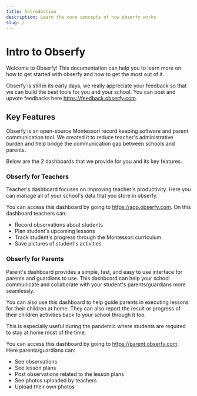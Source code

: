 ```yaml
---
title: Introduction
description: Learn the core concepts of how obserfy works
slug: /
---
```


# Intro to Obserfy

Welcome to Obserfy! This documentation can help you to learn more on how to get started with obserfy and how to get the
most out of it.

Obserfy is still in its early days, we really appreciate your feedback so that we can build the best tools for you and
your school. You can post and upvote feedbacks here https://feedback.obserfy.com.

## Key Features

Obserfy is an open-source Montessori record keeping software and parent communication tool. We created it
to reduce teacher's administrative burden and help bridge the communication gap between schools and parents.

Below are the 2 dashboards that we provide for you and its key features.

### Obserfy for Teachers

Teacher's dashboard focuses on improving teacher's productivity. Here you can manage all of your school's data that you
store in obserfy.

You can access this dashboard by going to https://app.obserfy.com. On this dashboard teachers can:

- Record observations about students
- Plan student's upcoming lessons
- Track student's progress through the Montessori curriculum
- Save pictures of student's activities

### Obserfy for Parents

Parent's dashboard provides a simple, fast, and easy to use interface for parents and guardians to use. This dashboard can
help your school communicate and collaborate with your student's parents/guardians more seamlessly.

You can also use this dashboard to help guide parents in executing lessons for their children at home. They can also report
the result or progress of their children activities back to your school through it too.

This is especially useful during the pandemic where students are required to stay at home most of the time.

You can access this dashboard by going to https://parent.obserfy.com. Here parents/guardians can:

- See observations
- See lesson plans
- Post observations related to the lesson plans
- See photos uploaded by teachers
- Upload their own photos
